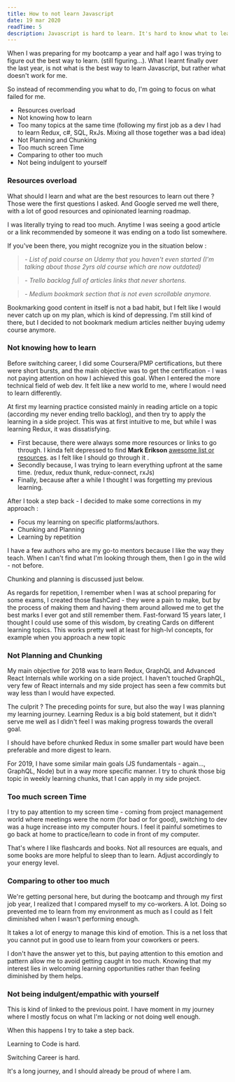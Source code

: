 ```yaml
---
title: How to not learn Javascript
date: 19 mar 2020
readTime: 5
description: Javascript is hard to learn. It's hard to know what to learn with the resources overload
---
```


When I was preparing for my bootcamp a year and half ago I was trying to figure out the best way to learn. (still figuring...). What I learnt finally over the last year, is not what is the best way to learn Javascript, but rather what doesn't work for me.

So instead of recommending you what to do, I'm going to focus on what failed for me.

- Resources overload
- Not knowing how to learn
- Too many topics at the same time (following my first job as a dev I had to learn Redux, c#, SQL, RxJs. Mixing all those together was a bad idea)
- Not Planning and Chunking
- Too much screen Time
- Comparing to other too much
- Not being indulgent to yourself

### Resources overload

What should I learn and what are the best resources to learn out there ? Those were the first questions I asked. And Google served me well there,
with a lot of good resources and opinionated learning roadmap.

I was literally trying to read too much. Anytime I was seeing a good article or a link recommended by someone it was ending on a todo list somewhere.

If you've been there, you might recognize you in the situation below :

> _- List of paid course on Udemy that you haven't even started (I'm talking about those 2yrs old course which are now outdated)_

> _- Trello backlog full of articles links that never shortens._

> _- Medium bookmark section that is not even scrollable anymore._

Bookmarking good content in itself is not a bad habit, but I felt like I would never catch up on my plan, which is kind of depressing.
I'm still kind of there, but I decided to not bookmark medium articles neither buying udemy course anymore.

### Not knowing how to learn

Before switching career, I did some Coursera/PMP certifications, but there were short bursts, and the main objective was to get the certification - I was not paying attention on how I achieved this goal.
When I entered the more technical field of web dev. It felt like a new world to me, where I would need to learn differently.

At first my learning practice consisted mainly in reading article on a topic (according my never ending trello backlog), and then try to apply the learning in a side project.
This was at first intuitive to me, but while I was learning Redux, it was dissatisfying.

- First because, there were always some more resources or links to go through. I kinda felt depressed to find **Mark Erikson** [awesome list or resources](https://github.com/markerikson/react-redux-links). as I felt like I should go through it .
- Secondly because, I was trying to learn everything upfront at the same time. (redux, redux thunk, redux-connect, rxJs)
- Finally, because after a while I thought I was forgetting my previous learning.

After I took a step back - I decided to make some corrections in my approach :

- Focus my learning on specific platforms/authors.
- Chunking and Planning
- Learning by repetition

I have a few authors who are my go-to mentors because I like the way they teach.
When I can't find what I'm looking through them, then I go in the wild - not before.

Chunking and planning is discussed just below.

As regards for repetition, I remember when I was at school preparing for some exams, I created those flashCard - they were a pain to make,
but by the process of making them and having them around allowed me to get the best marks I ever got and still remember them. Fast-forward 15 years later, I thought I could use some of this wisdom,
by creating Cards on different learning topics. This works pretty well at least for high-lvl concepts, for example when you approach a new topic

### Not Planning and Chunking

My main objective for 2018 was to learn Redux, GraphQL and Advanced React Internals while working on a side project. I haven't touched GraphQL, very few of React internals and my side project has seen a few commits but way less than I would have expected.

The culprit ? The preceding points for sure, but also the way I was planning my learning journey.
Learning Redux is a big bold statement, but it didn't serve me well as I didn't feel I was making progress towards the overall goal.

I should have before chunked Redux in some smaller part would have been preferable and more digest to learn.

For 2019, I have some similar main goals (JS fundamentals - again..., GraphQL, Node) but in a way more specific manner. I try to chunk those big topic in weekly learning chunks, that I can apply in my side project.

### Too much screen Time

I try to pay attention to my screen time - coming from project management world where meetings were the norm (for bad or for good),
switching to dev was a huge increase into my computer hours. I feel it painful sometimes to go back at home to practice/learn to code in front of my computer.

That's where I like flashcards and books. Not all resources are equals, and some books are more helpful to sleep than to learn.
Adjust accordingly to your energy level.

### Comparing to other too much

We're getting personal here, but during the bootcamp and through my first job year, I realized that I compared myself to my co-workers. A lot.
Doing so prevented me to learn from my environment as much as I could as I felt diminished when I wasn't performing enough.

It takes a lot of energy to manage this kind of emotion. This is a net loss that you cannot put in good use to learn from your coworkers or peers.

I don't have the answer yet to this, but paying attention to this emotion and pattern allow me to avoid getting caught in too much.
Knowing that my interest lies in welcoming learning opportunities rather than feeling diminished by them helps.

### Not being indulgent/empathic with yourself

This is kind of linked to the previous point. I have moment in my journey where I mostly focus on what I'm lacking or not doing well enough.

When this happens I try to take a step back.

Learning to Code is hard.

Switching Career is hard.

It's a long journey, and I should already be proud of where I am.
